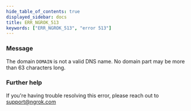 ```yaml
---
hide_table_of_contents: true
displayed_sidebar: docs
title: ERR_NGROK_513
keywords: ["ERR_NGROK_513", "error 513"]
---
```


### Message

The domain `DOMAIN` is not a valid DNS name. No domain part may be more than 63 characters long.

### Further help

If you're having trouble resolving this error, please reach out to [support@ngrok.com](mailto:support@ngrok.com?subject=Help%20with%20ERR_NGROK_513)
